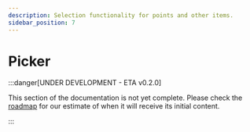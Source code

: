 ```yaml
---
description: Selection functionality for points and other items.
sidebar_position: 7
---
```



# Picker

:::danger[UNDER DEVELOPMENT - ETA v0.2.0]

This section of the documentation is not yet complete. Please check the [roadmap](https://github.com/orgs/dotBunny/projects/6/views/2) for our estimate of when it will receive its initial content. 

:::

<PluginDetails moduleName="NexusPicker" />
<DocCardList />